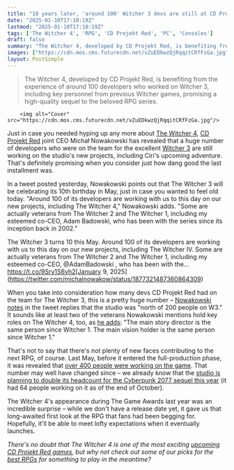 ```yaml
---
title: "10 years later, 'around 100' Witcher 3 devs are still at CD Projekt Red working on games like The Witcher 4"
date: "2025-01-10T17:10:19Z"
lastmod: "2025-01-10T17:10:19Z"
tags: ['The Witcher 4', 'RPG', 'CD Projekt Red', 'PC', 'Consoles']
draft: false
summary: "The Witcher 4, developed by CD Projekt Red, is benefiting from the experience of around 100 developers who worked on Witcher 3,  including key personnel from previous Witcher games,  promising a high-quality sequel to the beloved RPG series."
images: ["https://cdn.mos.cms.futurecdn.net/vZuEDkwzQjRqqitCRfFzGa.jpg"]
layout: PostSimple
---
```

> The Witcher 4, developed by CD Projekt Red, is benefiting from the experience of around 100 developers who worked on Witcher 3,  including key personnel from previous Witcher games,  promising a high-quality sequel to the beloved RPG series.


        <img alt="Cover" src="https://cdn.mos.cms.futurecdn.net/vZuEDkwzQjRqqitCRfFzGa.jpg"/>
        
Just in case you needed hyping up any more about [<u>The Witcher 4</u>](https://www.gamesradar.com/games/the-witcher/the-witcher-4-guide/), [CD Projekt Red](https://www.gamesradar.com/tag/cd-projekt-red/) joint CEO Michał Nowakowski has revealed that a huge number of developers who were on the team for the excellent [<u>Witcher 3</u>](https://www.gamesradar.com/witcher-3-guide/) are still working on the studio's new projects, including Ciri's upcoming adventure. That's definitely promising when you consider just how dang good the last installment was.

In a tweet posted yesterday, Nowakowski points out that The Witcher 3 will be celebrating its 10th birthday in May, just in case you wanted to feel old today. "Around 100 of its developers are working with us to this day on our new projects, including The Witcher 4," Nowakowski adds. "Some are actually veterans from The Witcher 2 and The Witcher 1, including my esteemed co-CEO, Adam Badowski, who has been with the series since its inception back in 2002."

The Witcher 3 turns 10 this May. Around 100 of its developers are working with us to this day on our new projects, including The Witcher IV. Some are actually veterans from The Witcher 2 and The Witcher 1, including my esteemed co-CEO, @AdamBadowski , who has been with the… https://t.co/9Sry1S6yh2[January 9, 2025](https://twitter.com/michalnowakow/status/1877321487360864309)

When you take into consideration how many devs CD Projekt Red had on the team for The Witcher 3, this is a pretty huge number – [<u>Nowakowski notes</u>](https://x.com/michalnowakow/status/1877366430124880069) in the tweet replies that the studio was "north of 200 people on W3." It sounds like at least two of the veterans Nowakowski mentions hold key roles on The Witcher 4, too, as [<u>he adds</u>](https://x.com/michalnowakow/status/1877354302294863936): "The main story director is the same person since Witcher 1. The main vision holder is the same person since Witcher 1."

That's not to say that there's not plenty of new faces contributing to the next RPG, of course. Last May, before it entered the full-production phase, it was revealed that [<u>over 400 people were working on the game</u>](https://www.gamesradar.com/games/the-witcher/the-witcher-4-has-over-400-people-working-on-it-already-and-cd-projekt-red-hasnt-even-entered-full-production-yet/). That number may well have changed since – we already know that the [<u>studio is planning to double its headcount for the Cyberpunk 2077 sequel this year</u>](https://www.gamesradar.com/games/cyberpunk/while-most-cd-projekt-red-devs-are-working-on-the-witcher-4-the-rpg-studio-still-plans-to-double-cyberpunk-2s-team-size-next-year/) (it had 64 people working on it as of the end of October). 

The Witcher 4's appearance during The Game Awards last year was an incredible surprise – while we don't have a release date yet, it gave us that long-awaited first look at the RPG that fans had been begging for. Hopefully, it'll be able to meet lofty expectations when it eventually launches.

*There's no doubt that The Witcher 4 is one of the most exciting *[<u><em>upcoming CD Projekt Red games</em></u>](https://www.gamesradar.com/upcoming-cd-projekt-red-games/)*, but why not check out some of our picks for the *[<u><em>best RPGs</em></u>](https://www.gamesradar.com/best-rpg-games/)* for something to play in the meantime?* 
        